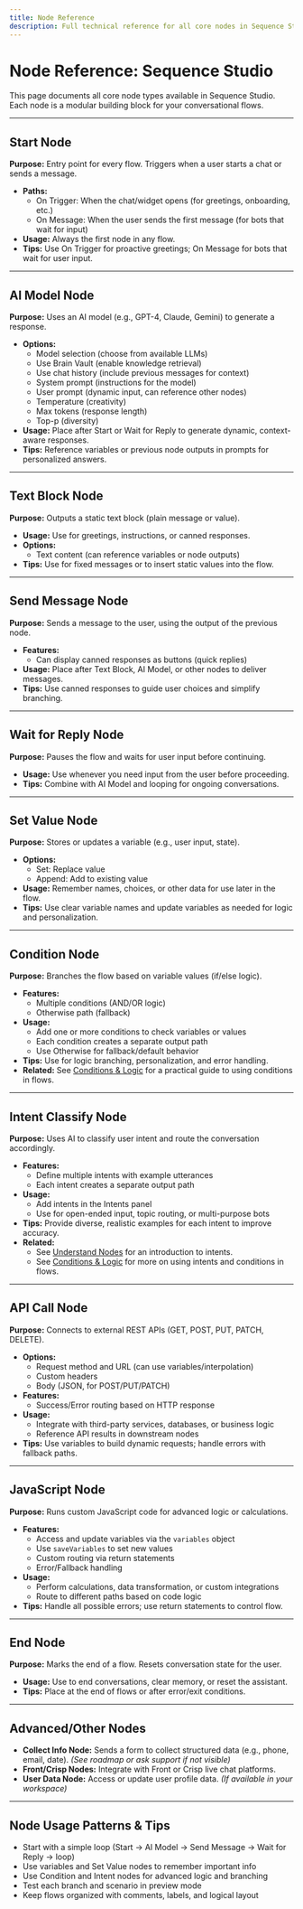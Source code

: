```yaml
---
title: Node Reference
description: Full technical reference for all core nodes in Sequence Studio.
---
```


# Node Reference: Sequence Studio

This page documents all core node types available in Sequence Studio. Each node is a modular building block for your conversational flows.

---

## Start Node
**Purpose:** Entry point for every flow. Triggers when a user starts a chat or sends a message.

- **Paths:**
  - On Trigger: When the chat/widget opens (for greetings, onboarding, etc.)
  - On Message: When the user sends the first message (for bots that wait for input)
- **Usage:** Always the first node in any flow.
- **Tips:** Use On Trigger for proactive greetings; On Message for bots that wait for user input.

---

## AI Model Node
**Purpose:** Uses an AI model (e.g., GPT-4, Claude, Gemini) to generate a response.

- **Options:**
  - Model selection (choose from available LLMs)
  - Use Brain Vault (enable knowledge retrieval)
  - Use chat history (include previous messages for context)
  - System prompt (instructions for the model)
  - User prompt (dynamic input, can reference other nodes)
  - Temperature (creativity)
  - Max tokens (response length)
  - Top-p (diversity)
- **Usage:** Place after Start or Wait for Reply to generate dynamic, context-aware responses.
- **Tips:** Reference variables or previous node outputs in prompts for personalized answers.

---

## Text Block Node
**Purpose:** Outputs a static text block (plain message or value).

- **Usage:** Use for greetings, instructions, or canned responses.
- **Options:**
  - Text content (can reference variables or node outputs)
- **Tips:** Use for fixed messages or to insert static values into the flow.

---

## Send Message Node
**Purpose:** Sends a message to the user, using the output of the previous node.

- **Features:**
  - Can display canned responses as buttons (quick replies)
- **Usage:** Place after Text Block, AI Model, or other nodes to deliver messages.
- **Tips:** Use canned responses to guide user choices and simplify branching.

---

## Wait for Reply Node
**Purpose:** Pauses the flow and waits for user input before continuing.

- **Usage:** Use whenever you need input from the user before proceeding.
- **Tips:** Combine with AI Model and looping for ongoing conversations.

---

## Set Value Node
**Purpose:** Stores or updates a variable (e.g., user input, state).

- **Options:**
  - Set: Replace value
  - Append: Add to existing value
- **Usage:** Remember names, choices, or other data for use later in the flow.
- **Tips:** Use clear variable names and update variables as needed for logic and personalization.

---

## Condition Node
**Purpose:** Branches the flow based on variable values (if/else logic).

- **Features:**
  - Multiple conditions (AND/OR logic)
  - Otherwise path (fallback)
- **Usage:**
  - Add one or more conditions to check variables or values
  - Each condition creates a separate output path
  - Use Otherwise for fallback/default behavior
- **Tips:** Use for logic branching, personalization, and error handling.
- **Related:** See [Conditions & Logic](../../common-tasks/conversation-design/conditions-logic) for a practical guide to using conditions in flows.

---

## Intent Classify Node
**Purpose:** Uses AI to classify user intent and route the conversation accordingly.

- **Features:**
  - Define multiple intents with example utterances
  - Each intent creates a separate output path
- **Usage:**
  - Add intents in the Intents panel
  - Use for open-ended input, topic routing, or multi-purpose bots
- **Tips:** Provide diverse, realistic examples for each intent to improve accuracy.
- **Related:**
  - See [Understand Nodes](../../common-tasks/conversation-design/understand-nodes) for an introduction to intents.
  - See [Conditions & Logic](../../common-tasks/conversation-design/conditions-logic) for more on using intents and conditions in flows.

---

## API Call Node
**Purpose:** Connects to external REST APIs (GET, POST, PUT, PATCH, DELETE).

- **Options:**
  - Request method and URL (can use variables/interpolation)
  - Custom headers
  - Body (JSON, for POST/PUT/PATCH)
- **Features:**
  - Success/Error routing based on HTTP response
- **Usage:**
  - Integrate with third-party services, databases, or business logic
  - Reference API results in downstream nodes
- **Tips:** Use variables to build dynamic requests; handle errors with fallback paths.

---

## JavaScript Node
**Purpose:** Runs custom JavaScript code for advanced logic or calculations.

- **Features:**
  - Access and update variables via the `variables` object
  - Use `saveVariables` to set new values
  - Custom routing via return statements
  - Error/Fallback handling
- **Usage:**
  - Perform calculations, data transformation, or custom integrations
  - Route to different paths based on code logic
- **Tips:** Handle all possible errors; use return statements to control flow.

---

## End Node
**Purpose:** Marks the end of a flow. Resets conversation state for the user.

- **Usage:** Use to end conversations, clear memory, or reset the assistant.
- **Tips:** Place at the end of flows or after error/exit conditions.

---

## Advanced/Other Nodes
- **Collect Info Node:** Sends a form to collect structured data (e.g., phone, email, date). *(See roadmap or ask support if not visible)*
- **Front/Crisp Nodes:** Integrate with Front or Crisp live chat platforms.
- **User Data Node:** Access or update user profile data. *(If available in your workspace)*

---

## Node Usage Patterns & Tips
- Start with a simple loop (Start → AI Model → Send Message → Wait for Reply → loop)
- Use variables and Set Value nodes to remember important info
- Use Condition and Intent nodes for advanced logic and branching
- Test each branch and scenario in preview mode
- Keep flows organized with comments, labels, and logical layout 